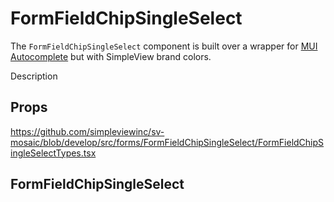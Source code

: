 
<Meta title='FormFields/FormFieldChipSingleSelect/Readme' />

# FormFieldChipSingleSelect

The `FormFieldChipSingleSelect` component is built over a wrapper for [MUI Autocomplete](https://mui.com/material-ui/react-autocomplete/#main-content) but with SimpleView brand colors.

Description

## Props

https://github.com/simpleviewinc/sv-mosaic/blob/develop/src/forms/FormFieldChipSingleSelect/FormFieldChipSingleSelectTypes.tsx

## FormFieldChipSingleSelect

<Preview withSource='none'>
  <stories.Playground />
</Preview>
